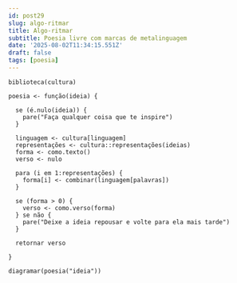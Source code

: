 ```yaml
---
id: post29
slug: algo-ritmar
title: Algo-ritmar
subtitle: Poesia livre com marcas de metalinguagem
date: '2025-08-02T11:34:15.551Z'
draft: false
tags: [poesia]
---
```


```
biblioteca(cultura)

poesia <- função(ideia) {

  se (é.nulo(ideia)) {
    pare("Faça qualquer coisa que te inspire")
  }

  linguagem <- cultura[linguagem]
  representações <- cultura::representações(ideias)  
  forma <- como.texto()
  verso <- nulo

  para (i em 1:representações) {
    forma[i] <- combinar(linguagem[palavras])
  }

  se (forma > 0) {
    verso <- como.verso(forma)
  } se não {
    pare("Deixe a ideia repousar e volte para ela mais tarde")
  }

  retornar verso

}

diagramar(poesia("ideia"))
```